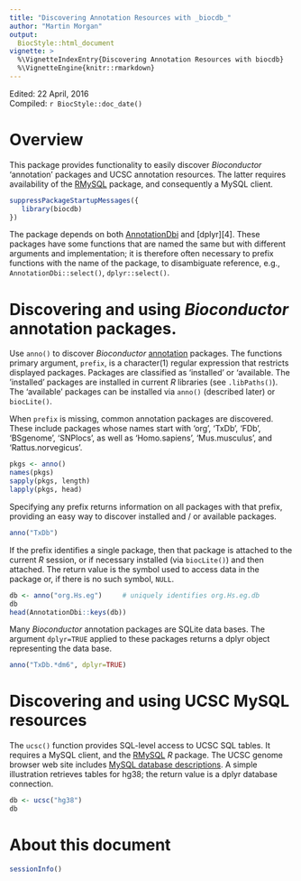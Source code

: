 ```yaml
---
title: "Discovering Annotation Resources with _biocdb_"
author: "Martin Morgan"
output: 
  BiocStyle::html_document
vignette: >
  %\VignetteIndexEntry{Discovering Annotation Resources with biocdb}
  %\VignetteEngine{knitr::rmarkdown}
---
```


Edited: 22 April, 2016
<br>Compiled: `r BiocStyle::doc_date()`

# Overview

This package provides functionality to easily discover _Bioconductor_
'annotation' packages and UCSC annotation resources. The latter
requires availability of the [RMySQL][1] package, and consequently a
MySQL client.

```r
suppressPackageStartupMessages({
   library(biocdb)
})
```

The package depends on both [AnnotationDbi][3] and [dplyr][4]. These
packages have some functions that are named the same but with
different arguments and implementation; it is therefore often
necessary to prefix functions with the name of the package, to
disambiguate reference, e.g., `AnnotationDbi::select()`,
`dplyr::select()`.

# Discovering and using _Bioconductor_ annotation packages.

Use `anno()` to discover _Bioconductor_ [annotation][2] packages. The
functions primary argument, `prefix`, is a character(1) regular
expression that restricts displayed packages. Packages are classified
as 'installed' or 'available. The 'installed' packages are installed
in current _R_ libraries (see `.libPaths()`). The 'available' packages
can be installed via `anno()` (described later) or `biocLite()`.

When `prefix` is missing, common annotation packages are
discovered. These include packages whose names start with 'org',
'TxDb', 'FDb', 'BSgenome', 'SNPlocs', as well as 'Homo.sapiens',
'Mus.musculus', and 'Rattus.norvegicus'.

```r
pkgs <- anno()
names(pkgs)
sapply(pkgs, length)
lapply(pkgs, head)
```

Specifying any prefix returns information on all packages with that
prefix, providing an easy way to discover installed and / or available
packages.

```r
anno("TxDb")
```

If the prefix identifies a single package, then that package is
attached to the current _R_ session, or if necessary installed (via
`biocLite()`) and then attached. The return value is the symbol used
to access data in the package or, if there is no such symbol, `NULL`.

```r
db <- anno("org.Hs.eg")     # uniquely identifies org.Hs.eg.db
db
head(AnnotationDbi::keys(db))
```

Many _Bioconductor_ annotation packages are SQLite data bases. The
argument `dplyr=TRUE` applied to these packages returns a dplyr object
representing the data base.

```r
anno("TxDb.*dm6", dplyr=TRUE)
```
# Discovering and using UCSC MySQL resources

The `ucsc()` function provides SQL-level access to UCSC SQL tables. It
requires a MySQL client, and the [RMySQL][1] _R_ package. The UCSC
genome browser web site includes [MySQL database descriptions][3]. A
simple illustration retrieves tables for hg38; the return value is a
dplyr database connection.

```r
db <- ucsc("hg38")
db
```

# About this document

```r
sessionInfo()
```

[1]: https://cran.r-projec.org/package=RMySQL
[2]: http://bioconductor.org/packages/release/BiocViews.html#___AnnotationData
[3]: http://genome.ucsc.edu/goldenPath/help/mysql.html
